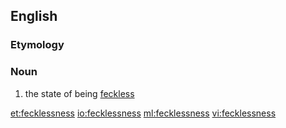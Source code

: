==English==
===Etymology===
{{suffix|feckless|ness}}

===Noun===
{{en-noun|-}}

# the state of being [[feckless]]

[[et:fecklessness]]
[[io:fecklessness]]
[[ml:fecklessness]]
[[vi:fecklessness]]